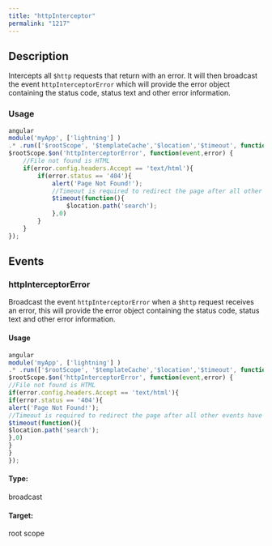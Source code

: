 ```yaml
---
title: "httpInterceptor"
permalink: "1217"
---
```


## Description

Intercepts all `$http` requests that return with an error. It will then broadcast the event `httpInterceptorError`
which will provide the error object containing the status code, status text and other error information.

### Usage

```js
angular
module('myApp', ['lightning'] )
.* .run(['$rootScope', '$templateCache','$location','$timeout', function ($rootScope, $templateCache, $location,$timeout) {
$rootScope.$on('httpInterceptorError', function(event,error) {
    //File not found is HTML
    if(error.config.headers.Accept == 'text/html'){
        if(error.status == '404'){
            alert('Page Not Found!');
            //Timeout is required to redirect the page after all other events have fired
            $timeout(function(){
                $location.path('search');
            },0)
        }
    }
});
```

## Events

### httpInterceptorError

Broadcast the event `httpInterceptorError` when a `$http` request receives an error,
this will provide the error object containing the status code, status text and other error information.

#### Usage

```js
angular
module('myApp', ['lightning'] )
.* .run(['$rootScope', '$templateCache','$location','$timeout', function ($rootScope, $templateCache, $location,$timeout) {
$rootScope.$on('httpInterceptorError', function(event,error) {
//File not found is HTML
if(error.config.headers.Accept == 'text/html'){
if(error.status == '404'){
alert('Page Not Found!');
//Timeout is required to redirect the page after all other events have fired
$timeout(function(){
$location.path('search');
},0)
}
}
});
```

#### Type:

broadcast

#### Target:

root scope